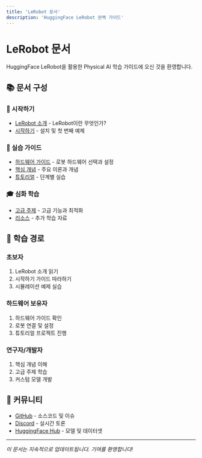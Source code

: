 ```yaml
---
title: 'LeRobot 문서'
description: 'HuggingFace LeRobot 완벽 가이드'
---
```


# LeRobot 문서

HuggingFace LeRobot을 활용한 Physical AI 학습 가이드에 오신 것을 환영합니다.

## 📚 문서 구성

### 🚀 시작하기
- [LeRobot 소개](/physical-ai/lerobot/intro) - LeRobot이란 무엇인가?
- [시작하기](/physical-ai/lerobot/getting-started) - 설치 및 첫 번째 예제

### 🔧 실습 가이드
- [하드웨어 가이드](/physical-ai/lerobot/hardware) - 로봇 하드웨어 선택과 설정
- [핵심 개념](/physical-ai/lerobot/concepts) - 주요 이론과 개념
- [튜토리얼](/physical-ai/lerobot/tutorials) - 단계별 실습

### 🎓 심화 학습
- [고급 주제](/physical-ai/lerobot/advanced) - 고급 기능과 최적화
- [리소스](/physical-ai/lerobot/resources) - 추가 학습 자료

## 🎯 학습 경로

### 초보자
1. LeRobot 소개 읽기
2. 시작하기 가이드 따라하기
3. 시뮬레이션 예제 실습

### 하드웨어 보유자
1. 하드웨어 가이드 확인
2. 로봇 연결 및 설정
3. 튜토리얼 프로젝트 진행

### 연구자/개발자
1. 핵심 개념 이해
2. 고급 주제 학습
3. 커스텀 모델 개발

## 🤝 커뮤니티

- [GitHub](https://github.com/huggingface/lerobot) - 소스코드 및 이슈
- [Discord](https://discord.gg/huggingface) - 실시간 토론
- [HuggingFace Hub](https://huggingface.co/lerobot) - 모델 및 데이터셋

---

*이 문서는 지속적으로 업데이트됩니다. 기여를 환영합니다!*